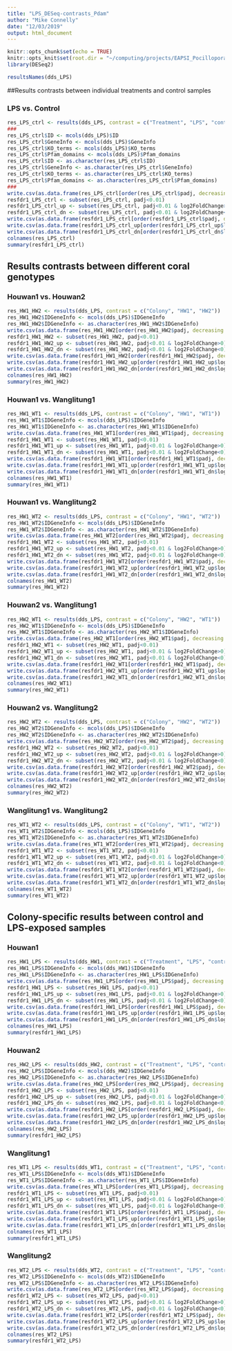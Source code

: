 ```yaml
---
title: "LPS_DESeq-contrasts_Pdam"
author: "Mike Connelly"
date: "12/03/2019"
output: html_document
---
```


```r
knitr::opts_chunk$set(echo = TRUE)
knitr::opts_knit$set(root.dir = "~/computing/projects/EAPSI_Pocillopora_LPS")
library(DESeq2)
```
```r
resultsNames(dds_LPS)
```

##Results contrasts between individual treatments and control samples

### LPS vs. Control
```r
res_LPS_ctrl <- results(dds_LPS, contrast = c("Treatment", "LPS", "control"))
###
res_LPS_ctrl$ID <- mcols(dds_LPS)$ID
res_LPS_ctrl$GeneInfo <- mcols(dds_LPS)$GeneInfo
res_LPS_ctrl$KO_terms <- mcols(dds_LPS)$KO_terms
res_LPS_ctrl$Pfam_domains <- mcols(dds_LPS)$Pfam_domains
res_LPS_ctrl$ID <- as.character(res_LPS_ctrl$ID)
res_LPS_ctrl$GeneInfo <- as.character(res_LPS_ctrl$GeneInfo)
res_LPS_ctrl$KO_terms <- as.character(res_LPS_ctrl$KO_terms)
res_LPS_ctrl$Pfam_domains <- as.character(res_LPS_ctrl$Pfam_domains)
###
write.csv(as.data.frame(res_LPS_ctrl[order(res_LPS_ctrl$padj, decreasing = FALSE),]), file = "./outputs/DESeq-results/tables/all/res_LPS_ctrl_FDR1.csv")
resfdr1_LPS_ctrl <- subset(res_LPS_ctrl, padj<0.01)
resfdr1_LPS_ctrl_up <- subset(res_LPS_ctrl, padj<0.01 & log2FoldChange>0)
resfdr1_LPS_ctrl_dn <- subset(res_LPS_ctrl, padj<0.01 & log2FoldChange<0)
write.csv(as.data.frame(resfdr1_LPS_ctrl[order(resfdr1_LPS_ctrl$padj, decreasing = FALSE),]), file = "./outputs/DESeq-results/tables/overall/res_LPS_ctrl_FDR1.csv")
write.csv(as.data.frame(resfdr1_LPS_ctrl_up[order(resfdr1_LPS_ctrl_up$log2FoldChange, decreasing = TRUE),]), file = "./outputs/DESeq-results/tables/up/res_LPS_ctrl_up_FDR1.csv")
write.csv(as.data.frame(resfdr1_LPS_ctrl_dn[order(resfdr1_LPS_ctrl_dn$log2FoldChange, decreasing = FALSE),]), file = "./outputs/DESeq-results/tables/down/res_LPS_ctrl_dn_FDR1.csv")
colnames(res_LPS_ctrl)
summary(resfdr1_LPS_ctrl)
```

## Results contrasts between different coral genotypes
### Houwan1 vs. Houwan2
```r
res_HW1_HW2 <- results(dds_LPS, contrast = c("Colony", "HW1", "HW2"))
res_HW1_HW2$IDGeneInfo <- mcols(dds_LPS)$IDGeneInfo
res_HW1_HW2$IDGeneInfo <- as.character(res_HW1_HW2$IDGeneInfo)
write.csv(as.data.frame(res_HW1_HW2[order(res_HW1_HW2$padj, decreasing = FALSE),]), file = "./outputs/DESeq-results/tables/all/res_HW1_HW2_FDR1.csv")
resfdr1_HW1_HW2 <- subset(res_HW1_HW2, padj<0.01)
resfdr1_HW1_HW2_up <- subset(res_HW1_HW2, padj<0.01 & log2FoldChange>0)
resfdr1_HW1_HW2_dn <- subset(res_HW1_HW2, padj<0.01 & log2FoldChange<0)
write.csv(as.data.frame(resfdr1_HW1_HW2[order(resfdr1_HW1_HW2$padj, decreasing = FALSE),]), file = "./outputs/DESeq-results/tables/overall/res_HW1_HW2_FDR1.csv")
write.csv(as.data.frame(resfdr1_HW1_HW2_up[order(resfdr1_HW1_HW2_up$log2FoldChange, decreasing = TRUE),]), file = "./outputs/DESeq-results/tables/up/res_HW1_HW2_up_FDR1.csv")
write.csv(as.data.frame(resfdr1_HW1_HW2_dn[order(resfdr1_HW1_HW2_dn$log2FoldChange, decreasing = FALSE),]), file = "./outputs/DESeq-results/tables/down/res_HW1_HW2_dn_FDR1.csv")
colnames(res_HW1_HW2)
summary(res_HW1_HW2)
```

### Houwan1 vs. Wanglitung1
```r
res_HW1_WT1 <- results(dds_LPS, contrast = c("Colony", "HW1", "WT1"))
res_HW1_WT1$IDGeneInfo <- mcols(dds_LPS)$IDGeneInfo
res_HW1_WT1$IDGeneInfo <- as.character(res_HW1_WT1$IDGeneInfo)
write.csv(as.data.frame(res_HW1_WT1[order(res_HW1_WT1$padj, decreasing = FALSE),]), file = "./outputs/DESeq-results/tables/all/res_HW1_WT1_FDR1.csv")
resfdr1_HW1_WT1 <- subset(res_HW1_WT1, padj<0.01)
resfdr1_HW1_WT1_up <- subset(res_HW1_WT1, padj<0.01 & log2FoldChange>0)
resfdr1_HW1_WT1_dn <- subset(res_HW1_WT1, padj<0.01 & log2FoldChange<0)
write.csv(as.data.frame(resfdr1_HW1_WT1[order(resfdr1_HW1_WT1$padj, decreasing = FALSE),]), file = "./outputs/DESeq-results/tables/overall/res_HW1_WT1_FDR1.csv")
write.csv(as.data.frame(resfdr1_HW1_WT1_up[order(resfdr1_HW1_WT1_up$log2FoldChange, decreasing = TRUE),]), file = "./outputs/DESeq-results/tables/up/res_HW1_WT1_up_FDR1.csv")
write.csv(as.data.frame(resfdr1_HW1_WT1_dn[order(resfdr1_HW1_WT1_dn$log2FoldChange, decreasing = FALSE),]), file = "./outputs/DESeq-results/tables/down/res_HW1_WT1_dn_FDR1.csv")
colnames(res_HW1_WT1)
summary(res_HW1_WT1)
```

### Houwan1 vs. Wanglitung2
```r
res_HW1_WT2 <- results(dds_LPS, contrast = c("Colony", "HW1", "WT2"))
res_HW1_WT2$IDGeneInfo <- mcols(dds_LPS)$IDGeneInfo
res_HW1_WT2$IDGeneInfo <- as.character(res_HW1_WT2$IDGeneInfo)
write.csv(as.data.frame(res_HW1_WT2[order(res_HW1_WT2$padj, decreasing = FALSE),]), file = "./outputs/DESeq-results/tables/all/res_HW1_WT2_FDR1.csv")
resfdr1_HW1_WT2 <- subset(res_HW1_WT2, padj<0.01)
resfdr1_HW1_WT2_up <- subset(res_HW1_WT2, padj<0.01 & log2FoldChange>0)
resfdr1_HW1_WT2_dn <- subset(res_HW1_WT2, padj<0.01 & log2FoldChange<0)
write.csv(as.data.frame(resfdr1_HW1_WT2[order(resfdr1_HW1_WT2$padj, decreasing = FALSE),]), file = "./outputs/DESeq-results/tables/overall/res_HW1_WT2_FDR1.csv")
write.csv(as.data.frame(resfdr1_HW1_WT2_up[order(resfdr1_HW1_WT2_up$log2FoldChange, decreasing = TRUE),]), file = "./outputs/DESeq-results/tables/up/res_HW1_WT2_up_FDR1.csv")
write.csv(as.data.frame(resfdr1_HW1_WT2_dn[order(resfdr1_HW1_WT2_dn$log2FoldChange, decreasing = FALSE),]), file = "./outputs/DESeq-results/tables/down/res_HW1_WT2_dn_FDR1.csv")
colnames(res_HW1_WT2)
summary(res_HW1_WT2)
```

### Houwan2 vs. Wanglitung1
```r
res_HW2_WT1 <- results(dds_LPS, contrast = c("Colony", "HW2", "WT1"))
res_HW2_WT1$IDGeneInfo <- mcols(dds_LPS)$IDGeneInfo
res_HW2_WT1$IDGeneInfo <- as.character(res_HW2_WT1$IDGeneInfo)
write.csv(as.data.frame(res_HW2_WT1[order(res_HW2_WT1$padj, decreasing = FALSE),]), file = "./outputs/DESeq-results/tables/all/res_HW2_WT1_FDR1.csv")
resfdr1_HW2_WT1 <- subset(res_HW2_WT1, padj<0.01)
resfdr1_HW2_WT1_up <- subset(res_HW2_WT1, padj<0.01 & log2FoldChange>0)
resfdr1_HW2_WT1_dn <- subset(res_HW2_WT1, padj<0.01 & log2FoldChange<0)
write.csv(as.data.frame(resfdr1_HW2_WT1[order(resfdr1_HW2_WT1$padj, decreasing = FALSE),]), file = "./outputs/DESeq-results/tables/overall/res_HW2_WT1_FDR1.csv")
write.csv(as.data.frame(resfdr1_HW2_WT1_up[order(resfdr1_HW2_WT1_up$log2FoldChange, decreasing = TRUE),]), file = "./outputs/DESeq-results/tables/up/res_HW2_WT1_up_FDR1.csv")
write.csv(as.data.frame(resfdr1_HW2_WT1_dn[order(resfdr1_HW2_WT1_dn$log2FoldChange, decreasing = FALSE),]), file = "./outputs/DESeq-results/tables/down/res_HW2_WT1_dn_FDR1.csv")
colnames(res_HW2_WT1)
summary(res_HW2_WT1)
```

### Houwan2 vs. Wanglitung2
```r
res_HW2_WT2 <- results(dds_LPS, contrast = c("Colony", "HW2", "WT2"))
res_HW2_WT2$IDGeneInfo <- mcols(dds_LPS)$IDGeneInfo
res_HW2_WT2$IDGeneInfo <- as.character(res_HW2_WT2$IDGeneInfo)
write.csv(as.data.frame(res_HW2_WT2[order(res_HW2_WT2$padj, decreasing = FALSE),]), file = "./outputs/DESeq-results/tables/all/res_HW2_WT2_FDR1.csv")
resfdr1_HW2_WT2 <- subset(res_HW2_WT2, padj<0.01)
resfdr1_HW2_WT2_up <- subset(res_HW2_WT2, padj<0.01 & log2FoldChange>0)
resfdr1_HW2_WT2_dn <- subset(res_HW2_WT2, padj<0.01 & log2FoldChange<0)
write.csv(as.data.frame(resfdr1_HW2_WT2[order(resfdr1_HW2_WT2$padj, decreasing = FALSE),]), file = "./outputs/DESeq-results/tables/overall/res_HW2_WT2_FDR1.csv")
write.csv(as.data.frame(resfdr1_HW2_WT2_up[order(resfdr1_HW2_WT2_up$log2FoldChange, decreasing = TRUE),]), file = "./outputs/DESeq-results/tables/up/res_HW2_WT2_up_FDR1.csv")
write.csv(as.data.frame(resfdr1_HW2_WT2_dn[order(resfdr1_HW2_WT2_dn$log2FoldChange, decreasing = FALSE),]), file = "./outputs/DESeq-results/tables/down/res_HW2_WT2_dn_FDR1.csv")
colnames(res_HW2_WT2)
summary(res_HW2_WT2)
```

### Wanglitung1 vs. Wanglitung2
```r
res_WT1_WT2 <- results(dds_LPS, contrast = c("Colony", "WT1", "WT2"))
res_WT1_WT2$IDGeneInfo <- mcols(dds_LPS)$IDGeneInfo
res_WT1_WT2$IDGeneInfo <- as.character(res_WT1_WT2$IDGeneInfo)
write.csv(as.data.frame(res_WT1_WT2[order(res_WT1_WT2$padj, decreasing = FALSE),]), file = "./outputs/DESeq-results/tables/all/res_WT1_WT2_FDR1.csv")
resfdr1_WT1_WT2 <- subset(res_WT1_WT2, padj<0.01)
resfdr1_WT1_WT2_up <- subset(res_WT1_WT2, padj<0.01 & log2FoldChange>0)
resfdr1_WT1_WT2_dn <- subset(res_WT1_WT2, padj<0.01 & log2FoldChange<0)
write.csv(as.data.frame(resfdr1_WT1_WT2[order(resfdr1_WT1_WT2$padj, decreasing = FALSE),]), file = "./outputs/DESeq-results/tables/overall/res_WT1_WT2_FDR1.csv")
write.csv(as.data.frame(resfdr1_WT1_WT2_up[order(resfdr1_WT1_WT2_up$log2FoldChange, decreasing = TRUE),]), file = "./outputs/DESeq-results/tables/up/res_WT1_WT2_up_FDR1.csv")
write.csv(as.data.frame(resfdr1_WT1_WT2_dn[order(resfdr1_WT1_WT2_dn$log2FoldChange, decreasing = FALSE),]), file = "./outputs/DESeq-results/tables/down/res_WT1_WT2_dn_FDR1.csv")
colnames(res_WT1_WT2)
summary(res_WT1_WT2)
```

## Colony-specific results between control and LPS-exposed samples 
### Houwan1
```r
res_HW1_LPS <- results(dds_HW1, contrast = c("Treatment", "LPS", "control"))
res_HW1_LPS$IDGeneInfo <- mcols(dds_HW1)$IDGeneInfo
res_HW1_LPS$IDGeneInfo <- as.character(res_HW1_LPS$IDGeneInfo)
write.csv(as.data.frame(res_HW1_LPS[order(res_HW1_LPS$padj, decreasing = FALSE),]), file = "./outputs/DESeq-results/tables/all/res_HW1_LPS_FDR1.csv")
resfdr1_HW1_LPS <- subset(res_HW1_LPS, padj<0.01)
resfdr1_HW1_LPS_up <- subset(res_HW1_LPS, padj<0.01 & log2FoldChange>0)
resfdr1_HW1_LPS_dn <- subset(res_HW1_LPS, padj<0.01 & log2FoldChange<0)
write.csv(as.data.frame(resfdr1_HW1_LPS[order(resfdr1_HW1_LPS$padj, decreasing = FALSE),]), file = "./outputs/DESeq-results/tables/overall/res_HW1_LPS_FDR1.csv")
write.csv(as.data.frame(resfdr1_HW1_LPS_up[order(resfdr1_HW1_LPS_up$log2FoldChange, decreasing = TRUE),]), file = "./outputs/DESeq-results/tables/up/res_HW1_LPS_up_FDR1.csv")
write.csv(as.data.frame(resfdr1_HW1_LPS_dn[order(resfdr1_HW1_LPS_dn$log2FoldChange, decreasing = FALSE),]), file = "./outputs/DESeq-results/tables/down/res_HW1_LPS_dn_FDR1.csv")
colnames(res_HW1_LPS)
summary(resfdr1_HW1_LPS)
```

### Houwan2
```r
res_HW2_LPS <- results(dds_HW2, contrast = c("Treatment", "LPS", "control"))
res_HW2_LPS$IDGeneInfo <- mcols(dds_HW2)$IDGeneInfo
res_HW2_LPS$IDGeneInfo <- as.character(res_HW2_LPS$IDGeneInfo)
write.csv(as.data.frame(res_HW2_LPS[order(res_HW2_LPS$padj, decreasing = FALSE),]), file = "./outputs/DESeq-results/tables/all/res_HW2_LPS_FDR1.csv")
resfdr1_HW2_LPS <- subset(res_HW2_LPS, padj<0.01)
resfdr1_HW2_LPS_up <- subset(res_HW2_LPS, padj<0.01 & log2FoldChange>0)
resfdr1_HW2_LPS_dn <- subset(res_HW2_LPS, padj<0.01 & log2FoldChange<0)
write.csv(as.data.frame(resfdr1_HW2_LPS[order(resfdr1_HW2_LPS$padj, decreasing = FALSE),]), file = "./outputs/DESeq-results/tables/overall/res_HW2_LPS_FDR1.csv")
write.csv(as.data.frame(resfdr1_HW2_LPS_up[order(resfdr1_HW2_LPS_up$log2FoldChange, decreasing = TRUE),]), file = "./outputs/DESeq-results/tables/up/res_HW2_LPS_up_FDR1.csv")
write.csv(as.data.frame(resfdr1_HW2_LPS_dn[order(resfdr1_HW2_LPS_dn$log2FoldChange, decreasing = FALSE),]), file = "./outputs/DESeq-results/tables/down/res_HW2_LPS_dn_FDR1.csv")
colnames(res_HW2_LPS)
summary(resfdr1_HW2_LPS)
```

### Wanglitung1
```r
res_WT1_LPS <- results(dds_WT1, contrast = c("Treatment", "LPS", "control"))
res_WT1_LPS$IDGeneInfo <- mcols(dds_WT1)$IDGeneInfo
res_WT1_LPS$IDGeneInfo <- as.character(res_WT1_LPS$IDGeneInfo)
write.csv(as.data.frame(res_WT1_LPS[order(res_WT1_LPS$padj, decreasing = FALSE),]), file = "./outputs/DESeq-results/tables/all/res_WT1_LPS_FDR1.csv")
resfdr1_WT1_LPS <- subset(res_WT1_LPS, padj<0.01)
resfdr1_WT1_LPS_up <- subset(res_WT1_LPS, padj<0.01 & log2FoldChange>0)
resfdr1_WT1_LPS_dn <- subset(res_WT1_LPS, padj<0.01 & log2FoldChange<0)
write.csv(as.data.frame(resfdr1_WT1_LPS[order(resfdr1_WT1_LPS$padj, decreasing = FALSE),]), file = "./outputs/DESeq-results/tables/overall/res_WT1_LPS_FDR1.csv")
write.csv(as.data.frame(resfdr1_WT1_LPS_up[order(resfdr1_WT1_LPS_up$log2FoldChange, decreasing = TRUE),]), file = "./outputs/DESeq-results/tables/up/res_WT1_LPS_up_FDR1.csv")
write.csv(as.data.frame(resfdr1_WT1_LPS_dn[order(resfdr1_WT1_LPS_dn$log2FoldChange, decreasing = FALSE),]), file = "./outputs/DESeq-results/tables/down/res_WT1_LPS_dn_FDR1.csv")
colnames(res_WT1_LPS)
summary(resfdr1_WT1_LPS)
```

### Wanglitung2
```r
res_WT2_LPS <- results(dds_WT2, contrast = c("Treatment", "LPS", "control"))
res_WT2_LPS$IDGeneInfo <- mcols(dds_WT2)$IDGeneInfo
res_WT2_LPS$IDGeneInfo <- as.character(res_WT2_LPS$IDGeneInfo)
write.csv(as.data.frame(res_WT2_LPS[order(res_WT2_LPS$padj, decreasing = FALSE),]), file = "./outputs/DESeq-results/tables/all/res_WT2_LPS_FDR1.csv")
resfdr1_WT2_LPS <- subset(res_WT2_LPS, padj<0.01)
resfdr1_WT2_LPS_up <- subset(res_WT2_LPS, padj<0.01 & log2FoldChange>0)
resfdr1_WT2_LPS_dn <- subset(res_WT2_LPS, padj<0.01 & log2FoldChange<0)
write.csv(as.data.frame(resfdr1_WT2_LPS[order(resfdr1_WT2_LPS$padj, decreasing = FALSE),]), file = "./outputs/DESeq-results/tables/overall/res_WT2_LPS_FDR1.csv")
write.csv(as.data.frame(resfdr1_WT2_LPS_up[order(resfdr1_WT2_LPS_up$log2FoldChange, decreasing = TRUE),]), file = "./outputs/DESeq-results/tables/up/res_WT2_LPS_up_FDR1.csv")
write.csv(as.data.frame(resfdr1_WT2_LPS_dn[order(resfdr1_WT2_LPS_dn$log2FoldChange, decreasing = FALSE),]), file = "./outputs/DESeq-results/tables/down/res_WT2_LPS_dn_FDR1.csv")
colnames(res_WT2_LPS)
summary(resfdr1_WT2_LPS)
```

